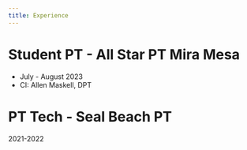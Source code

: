 ```yaml
---
title: Experience
---
```


<!--

# Student PT - B Project

- January - May 2025

# Student PT - Stretch-Affect

- October - December 2024
- CI: Nick Perkins, DPT

# Student PT - Kaiser Irvine

-->

# Student PT - All Star PT Mira Mesa

- July - August 2023
- CI: Allen Maskell, DPT

# PT Tech - Seal Beach PT

2021-2022



